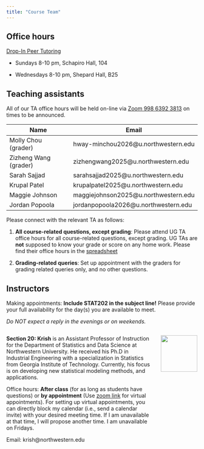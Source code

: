 ---
title: "Course Team"
---

## Office hours

[Drop-In Peer Tutoring](https://www.northwestern.edu/academic-support-learning/course-support/drop-in-peer-tutoring.html)

-   Sundays 8-10 pm, Schapiro Hall, 104

-   Wednesdays 8-10 pm, Shepard Hall, B25

## Teaching assistants

All of our TA office hours will be held on-line via [Zoom 998 6392 3813](https://northwestern.zoom.us/j/99863923813) on times to be announced.

| Name                  | Email                                 |
|---------------------|---------------------------------|
| Molly Chou (grader)   | hway-minchou2026\@u.northwestern.edu  |
| Zizheng Wang (grader) | zizhengwang2025\@u.northwestern.edu   |
| Sarah Sajjad          | sarahsajjad2025\@u.northwestern.edu   |
| Krupal Patel          | krupalpatel2025\@u.northwestern.edu   |
| Maggie Johnson        | maggiejohnson2025\@u.northwestern.edu |
| Jordan Popoola        | jordanpopoola2026\@u.northwestern.edu |

Please connect with the relevant TA as follows:

1. **All course-related questions, except grading**: Please attend UG TA office hours for all course-related questions, except grading. UG TAs are **not** supposed to know your grade or score on any home work. Please find their office hours in the [spreadsheet](https://docs.google.com/spreadsheets/d/11CRhOx_IYfyNOoI816QOUG6yTLPjOpeRtP0YoncGuOo/edit?usp=sharing)

2. **Grading-related queries**: Set up appointment with the graders for grading related queries only, and no other questions.

## Instructors

Making appointments: **Include STAT202 in the subject line!** Please provide your full availability for the day(s) you are available to meet.

*Do NOT expect a reply in the evenings or on weekends.*

::: columns
::: {.column width="80%"}
**Section 20: Krish** is an Assistant Professor of Instruction for the Department of Statistics and Data Science at Northwestern University. He received his Ph.D in Industrial Engineering with a specialization in Statistics from Georgia Institute of Technology. Currently, his focus is on developing new statistical modeling methods, and applications.

Office hours: **After class** (for as long as students have questions) or **by appointment** (Use [zoom link](https://northwestern.zoom.us/j/4453742655) for virtual appointments). For setting up virtual appointments, you can directly block my calendar (i.e., send a calendar invite) with your desired meeting time. If I am unavailable at that time, I will propose another time. I am unavailable on Fridays.

Email: krish\@northwestern.edu
:::

::: {.column width="20%"}
![](images/ta/profile_krish.jpg){height="1in"}
:::
:::

<!-- ::: columns -->

<!-- ::: {.column width="80%"} -->

<!-- **Section 21: Dr. Arend Kuyper** is an Associate Professor of Instruction for the Department of Statistics and Data Science at Northwestern University. Individual office hours can be made **by appointment** by emailing a-kuyper\@northwestern.edu -->

<!-- ::: -->

<!-- ::: {.column width="20%"} -->

<!-- ![](images/ta/profile_kuyper.jpg){height="1in"} -->

<!-- ::: -->

<!-- ::: -->
